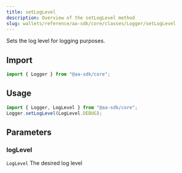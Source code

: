 ```yaml
---
title: setLogLevel
description: Overview of the setLogLevel method
slug: wallets/reference/aa-sdk/core/classes/Logger/setLogLevel
---
```


Sets the log level for logging purposes.

## Import

```ts
import { Logger } from "@aa-sdk/core";
```

## Usage

```ts
import { Logger, LogLevel } from "@aa-sdk/core";
Logger.setLogLevel(LogLevel.DEBUG);
```

## Parameters

### logLevel

`LogLevel`
The desired log level
